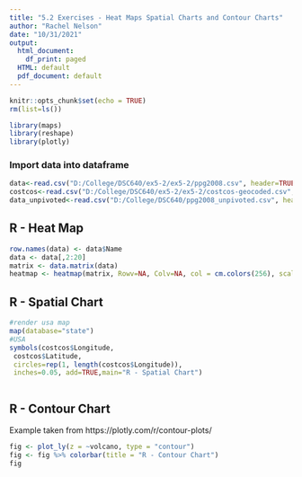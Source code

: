 ---
title: "5.2 Exercises - Heat Maps Spatial Charts and Contour Charts"
author: "Rachel Nelson"
date: "10/31/2021"
output:
  html_document:
    df_print: paged
  HTML: default
  pdf_document: default
---

```{r setup, include=FALSE}
knitr::opts_chunk$set(echo = TRUE)
rm(list=ls())

library(maps)
library(reshape)
library(plotly)


```

### Import data into dataframe

```{r data}
data<-read.csv("D:/College/DSC640/ex5-2/ex5-2/ppg2008.csv", header=TRUE)
costcos<-read.csv("D:/College/DSC640/ex5-2/ex5-2/costcos-geocoded.csv", header=TRUE)
data_unpivoted<-read.csv("D:/College/DSC640/ppg2008_unpivoted.csv", header=TRUE)

```

## R - Heat Map

```{r hmap, echo=FALSE}
row.names(data) <- data$Name
data <- data[,2:20]
matrix <- data.matrix(data)
heatmap <- heatmap(matrix, Rowv=NA, Colv=NA, col = cm.colors(256), scale="column", margins=c(5,10))

```

## R - Spatial Chart

```{r spatial, echo=FALSE}

#render usa map
map(database="state")
#USA
symbols(costcos$Longitude,
 costcos$Latitude,
 circles=rep(1, length(costcos$Longitude)),
 inches=0.05, add=TRUE,main="R - Spatial Chart")



```


## R - Contour Chart
Example taken from https://plotly.com/r/contour-plots/
```{r contour1, echo=FALSE}
fig <- plot_ly(z = ~volcano, type = "contour")
fig <- fig %>% colorbar(title = "R - Contour Chart")
fig

```
